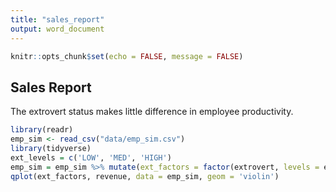 ```yaml
---
title: "sales_report"
output: word_document
---
```


```r
knitr::opts_chunk$set(echo = FALSE, message = FALSE)
```

## Sales Report


The extrovert status makes little difference in employee productivity.


```r
library(readr)
emp_sim <- read_csv("data/emp_sim.csv")
library(tidyverse)
ext_levels = c('LOW', 'MED', 'HIGH')
emp_sim = emp_sim %>% mutate(ext_factors = factor(extrovert, levels = ext_levels))
qplot(ext_factors, revenue, data = emp_sim, geom = 'violin')

```
